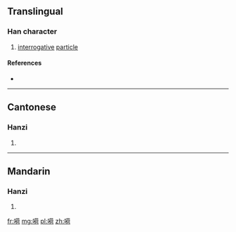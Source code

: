 {{also|呵}}
==Translingual==

===Han character===
{{Han char|rn=30|rad=口|as=10|sn=13|four=|canj=口廿人口 (RTOR), X口廿人口 (XRTOR)|ids=⿰[[口]][[荷]]}}

# {{context|Cantonese}} [[interrogative]] [[particle]]

====References====
* {{Han ref|kx=0206.201|hdz=10665.080|uh=55EC|ud=21996}}

----

==Cantonese==

===Hanzi===
{{yue-hanzi|jyut=[[ho2]]|y=ho2}}

# {{defn|lang=yue|sort=口10}}

----

==Mandarin==

===Hanzi===
{{cmn-hanzi|pin=[[hē]] ([[he1]])|wg=ho<sup>1</sup>}}

# {{defn|lang=cmn|sort=口10}}

[[fr:嗬]]
[[mg:嗬]]
[[pl:嗬]]
[[zh:嗬]]